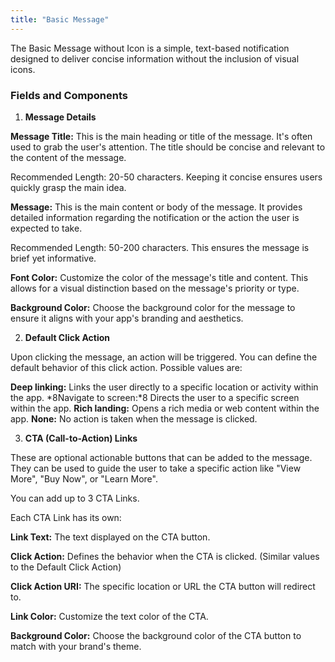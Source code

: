 ```yaml
---
title: "Basic Message"
---
```


The Basic Message without Icon is a simple, text-based notification designed to deliver concise information without the inclusion of visual icons.

### Fields and Components

1. **Message Details**

**Message Title:** This is the main heading or title of the message. It's often used to grab the user's attention. The title should be concise and relevant to the content of the message.

<Note>Recommended Length: 20-50 characters. Keeping it concise ensures users quickly grasp the main idea.</Note>

**Message:** This is the main content or body of the message. It provides detailed information regarding the notification or the action the user is expected to take.

<Note>Recommended Length: 50-200 characters. This ensures the message is brief yet informative.</Note>

**Font Color:** Customize the color of the message's title and content. This allows for a visual distinction based on the message's priority or type.

**Background Color:** Choose the background color for the message to ensure it aligns with your app's branding and aesthetics.

2. **Default Click Action**

Upon clicking the message, an action will be triggered. You can define the default behavior of this click action. Possible values are:

**Deep linking:** Links the user directly to a specific location or activity within the app.
*8Navigate to screen:*8 Directs the user to a specific screen within the app.
**Rich landing:** Opens a rich media or web content within the app.
**None:** No action is taken when the message is clicked.

3. **CTA (Call-to-Action) Links**

These are optional actionable buttons that can be added to the message. They can be used to guide the user to take a specific action like "View More", "Buy Now", or "Learn More".

You can add up to 3 CTA Links.

Each CTA Link has its own:

**Link Text:** The text displayed on the CTA button.

**Click Action:** Defines the behavior when the CTA is clicked. (Similar values to the Default Click Action)

**Click Action URI:** The specific location or URL the CTA button will redirect to.

**Link Color:** Customize the text color of the CTA.

**Background Color:** Choose the background color of the CTA button to match with your brand's theme.


